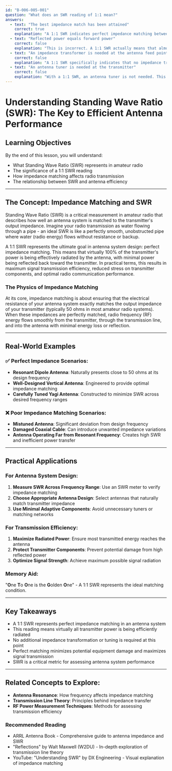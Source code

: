 ```yaml
---
id: "B-006-005-001"
question: "What does an SWR reading of 1:1 mean?"
answers:
  - text: "The best impedance match has been attained"
    correct: true
    explanation: "A 1:1 SWR indicates perfect impedance matching between the transmitter, transmission line, and antenna. This means all available transmitter power is being efficiently transferred into the antenna system with minimal reflection, resulting in maximum energy radiation and minimum potential for equipment damage."
  - text: "Reflected power equals forward power"
    correct: false
    explanation: "This is incorrect. A 1:1 SWR actually means that almost no power is being reflected - the opposite of power being equally reflected and forward. Perfect impedance matching minimizes reflected power, ensuring most power is radiated by the antenna."
  - text: "An impedance transformer is needed at the antenna feed point"
    correct: false
    explanation: "A 1:1 SWR specifically indicates that no impedance transformation is required. The antenna system is already presenting an ideal impedance match to the transmission line, which means an impedance transformer would be unnecessary and potentially detrimental."
  - text: "An antenna tuner is needed at the transmitter"
    correct: false
    explanation: "With a 1:1 SWR, an antenna tuner is not needed. This reading means the antenna system is already perfectly matched, so introducing an antenna tuner would only add unnecessary complexity and potential signal loss to the system."
---
```


# Understanding Standing Wave Ratio (SWR): The Key to Efficient Antenna Performance

## Learning Objectives
By the end of this lesson, you will understand:
- What Standing Wave Ratio (SWR) represents in amateur radio
- The significance of a 1:1 SWR reading
- How impedance matching affects radio transmission
- The relationship between SWR and antenna efficiency

---

## The Concept: Impedance Matching and SWR

Standing Wave Ratio (SWR) is a critical measurement in amateur radio that describes how well an antenna system is matched to the transmitter's output impedance. Imagine your radio transmission as water flowing through a pipe - an ideal SWR is like a perfectly smooth, unobstructed pipe where water (radio energy) flows without resistance or backup.

A 1:1 SWR represents the ultimate goal in antenna system design: perfect impedance matching. This means that virtually 100% of the transmitter's power is being effectively radiated by the antenna, with minimal power being reflected back toward the transmitter. In practical terms, this results in maximum signal transmission efficiency, reduced stress on transmitter components, and optimal radio communication performance.

### The Physics of Impedance Matching

At its core, impedance matching is about ensuring that the electrical resistance of your antenna system exactly matches the output impedance of your transmitter (typically 50 ohms in most amateur radio systems). When these impedances are perfectly matched, radio frequency (RF) energy flows smoothly from the transmitter, through the transmission line, and into the antenna with minimal energy loss or reflection.

---

## Real-World Examples

### ✅ Perfect Impedance Scenarios:
- **Resonant Dipole Antenna**: Naturally presents close to 50 ohms at its design frequency
- **Well-Designed Vertical Antenna**: Engineered to provide optimal impedance matching
- **Carefully Tuned Yagi Antenna**: Constructed to minimize SWR across desired frequency ranges

### ❌ Poor Impedance Matching Scenarios:
- **Mistuned Antenna**: Significant deviation from design frequency
- **Damaged Coaxial Cable**: Can introduce unwanted impedance variations
- **Antenna Operating Far from Resonant Frequency**: Creates high SWR and inefficient power transfer

---

## Practical Applications

### For Antenna System Design:
1. **Measure SWR Across Frequency Range**: Use an SWR meter to verify impedance matching
2. **Choose Appropriate Antenna Design**: Select antennas that naturally match transmitter impedance
3. **Use Minimal Adaptive Components**: Avoid unnecessary tuners or matching networks

### For Transmission Efficiency:
1. **Maximize Radiated Power**: Ensure most transmitted energy reaches the antenna
2. **Protect Transmitter Components**: Prevent potential damage from high reflected power
3. **Optimize Signal Strength**: Achieve maximum possible signal radiation

### Memory Aid:
"**O**ne **T**o **O**ne is the **G**olden **O**ne" - A 1:1 SWR represents the ideal matching condition.

---

## Key Takeaways

- A 1:1 SWR represents perfect impedance matching in an antenna system
- This reading means virtually all transmitter power is being efficiently radiated
- No additional impedance transformation or tuning is required at this point
- Perfect matching minimizes potential equipment damage and maximizes signal transmission
- SWR is a critical metric for assessing antenna system performance

---

## Related Concepts to Explore:
- **Antenna Resonance**: How frequency affects impedance matching
- **Transmission Line Theory**: Principles behind impedance transfer
- **RF Power Measurement Techniques**: Methods for assessing transmission efficiency

### Recommended Reading
- ARRL Antenna Book - Comprehensive guide to antenna impedance and SWR
- "Reflections" by Walt Maxwell (W2DU) - In-depth exploration of transmission line theory
- YouTube: "Understanding SWR" by DX Engineering - Visual explanation of impedance matching